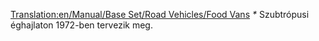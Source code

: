 [[Translation:en/Manual/Base Set/Road Vehicles/Food Vans]]
{{hu/Manual/Base Set/Road Vehicles/Navbox Közúti járművek}}
{{hu/Manual/Base Set/Road Vehicles/Közúti járművek|name     = Foster ételszállító
  |img      = en/Archive/Old 32bpp/Foster Food Van.png
  |price    = £4,592 ($9,184)  
  |speed    = 30 mph (48 km/h)
  |annual   = £421 ($842)
  |designed = 1935
  |life     = 15
  |capacity = 17 tonna [[hu/Manual/Base Set/Cargos/Étel|étel]]
}}
{{hu/Manual/Base Set/Road Vehicles/Közúti járművek|name     = Perry ételszállító
  |img      = en/Archive/Old 32bpp/Perry Food Van.png
  |price    = £5,494 ($10,988)  
  |speed    = 55 mph (88 km/h)
  |annual   = £787 ($1,574)
  |designed = 1971''*''
  |life     = 15
  |capacity = 20 tonna [[hu/Manual/Base Set/Cargos/Étel|étel]]
}}
''*'' Szubtrópusi éghajlaton 1972-ben tervezik meg.
{{hu/Manual/Base Set/Road Vehicles/Közúti járművek|name     = Chippy ételszállító
  |img      = en/Archive/Old 32bpp/Chippy Food Van.png
  |price    = £5,904 ($11,808)  
  |speed    = 70 mph (112 km/h)
  |annual   = £1,125 ($2,250)
  |designed = 2004
  |life     = 15
  |capacity = 22 tonna [[hu/Manual/Base Set/Cargos/Étel|étel]]
}}